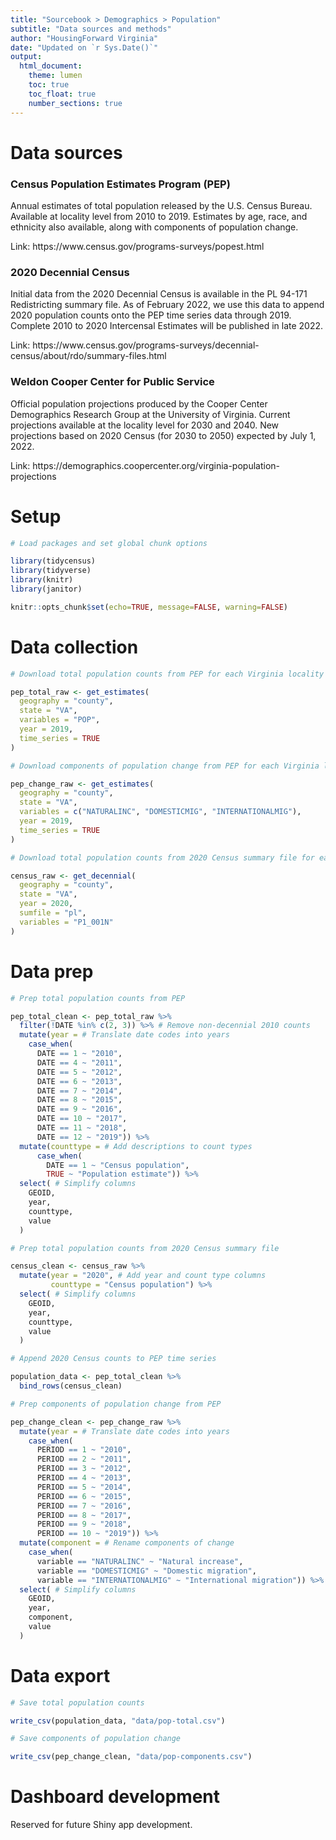 ```yaml
---
title: "Sourcebook > Demographics > Population"
subtitle: "Data sources and methods"
author: "HousingForward Virginia"
date: "Updated on `r Sys.Date()`"
output:
  html_document:
    theme: lumen
    toc: true
    toc_float: true
    number_sections: true
---
```


# Data sources

### Census Population Estimates Program (PEP) {-}

Annual estimates of total population released by the U.S. Census Bureau. Available at locality level from 2010 to 2019. Estimates by age, race, and ethnicity also available, along with components of population change.

Link: https://www.census.gov/programs-surveys/popest.html

### 2020 Decennial Census {-}

Initial data from the 2020 Decennial Census is available in the PL 94-171 Redistricting summary file. As of February 2022, we use this data to append 2020 population counts onto the PEP time series data through 2019. Complete 2010 to 2020 Intercensal Estimates will be published in late 2022.

Link: https://www.census.gov/programs-surveys/decennial-census/about/rdo/summary-files.html

### Weldon Cooper Center for Public Service {-}

Official population projections produced by the Cooper Center Demographics Research Group at the University of Virginia. Current projections available at the locality level for 2030 and 2040. New projections based on 2020 Census (for 2030 to 2050) expected by July 1, 2022.

Link: https://demographics.coopercenter.org/virginia-population-projections

# Setup

```r

# Load packages and set global chunk options

library(tidycensus)
library(tidyverse)
library(knitr)
library(janitor)

knitr::opts_chunk$set(echo=TRUE, message=FALSE, warning=FALSE)

```

# Data collection

```r

# Download total population counts from PEP for each Virginia locality from 2010 to 2019

pep_total_raw <- get_estimates(
  geography = "county",
  state = "VA",
  variables = "POP",
  year = 2019,
  time_series = TRUE
)

# Download components of population change from PEP for each Virginia locality from 2010 to 2019

pep_change_raw <- get_estimates(
  geography = "county",
  state = "VA",
  variables = c("NATURALINC", "DOMESTICMIG", "INTERNATIONALMIG"),
  year = 2019,
  time_series = TRUE
)

# Download total population counts from 2020 Census summary file for each Virginia locality

census_raw <- get_decennial(
  geography = "county",
  state = "VA",
  year = 2020,
  sumfile = "pl",
  variables = "P1_001N"
)

```

# Data prep

```r

# Prep total population counts from PEP

pep_total_clean <- pep_total_raw %>%
  filter(!DATE %in% c(2, 3)) %>% # Remove non-decennial 2010 counts
  mutate(year = # Translate date codes into years
    case_when(
      DATE == 1 ~ "2010",
      DATE == 4 ~ "2011",
      DATE == 5 ~ "2012",
      DATE == 6 ~ "2013",
      DATE == 7 ~ "2014",
      DATE == 8 ~ "2015",
      DATE == 9 ~ "2016",
      DATE == 10 ~ "2017",
      DATE == 11 ~ "2018",
      DATE == 12 ~ "2019")) %>% 
  mutate(counttype = # Add descriptions to count types
      case_when(
        DATE == 1 ~ "Census population",
        TRUE ~ "Population estimate")) %>% 
  select( # Simplify columns
    GEOID,
    year,
    counttype,
    value
  )

# Prep total population counts from 2020 Census summary file

census_clean <- census_raw %>% 
  mutate(year = "2020", # Add year and count type columns
         counttype = "Census population") %>%
  select( # Simplify columns
    GEOID,
    year,
    counttype,
    value
  )

# Append 2020 Census counts to PEP time series

population_data <- pep_total_clean %>% 
  bind_rows(census_clean)

# Prep components of population change from PEP

pep_change_clean <- pep_change_raw %>% 
  mutate(year = # Translate date codes into years
    case_when(
      PERIOD == 1 ~ "2010",
      PERIOD == 2 ~ "2011",
      PERIOD == 3 ~ "2012",
      PERIOD == 4 ~ "2013",
      PERIOD == 5 ~ "2014",
      PERIOD == 6 ~ "2015",
      PERIOD == 7 ~ "2016",
      PERIOD == 8 ~ "2017",
      PERIOD == 9 ~ "2018",
      PERIOD == 10 ~ "2019")) %>%
  mutate(component = # Rename components of change
    case_when(
      variable == "NATURALINC" ~ "Natural increase",
      variable == "DOMESTICMIG" ~ "Domestic migration",
      variable == "INTERNATIONALMIG" ~ "International migration")) %>% 
  select( # Simplify columns
    GEOID,
    year,
    component,
    value
  )

```

# Data export

```r

# Save total population counts

write_csv(population_data, "data/pop-total.csv")

# Save components of population change

write_csv(pep_change_clean, "data/pop-components.csv")

```

# Dashboard development

Reserved for future Shiny app development.